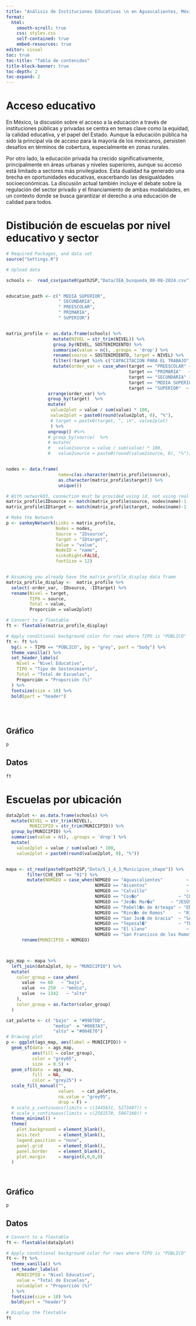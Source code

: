 ```yaml
---
title: "Análisis de Instituciones Educativas \n en Aguascalientes, México"
format:
  html:
    smooth-scroll: true
    css: styles.css
    self-contained: true
    embed-resources: true
editor: visual
toc: true
toc-title: "Tabla de contenidos"
title-block-banner: true
toc-depth: 2
toc-expand: 2
---
```


# Acceso educativo

En México, la discusión sobre el acceso a la educación a través de instituciones públicas y privadas se centra en temas clave como la equidad, la calidad educativa, y el papel del Estado. Aunque la educación pública ha sido la principal vía de acceso para la mayoría de los mexicanos, persisten desafíos en términos de cobertura, especialmente en zonas rurales.

Por otro lado, la educación privada ha crecido significativamente, principalmente en áreas urbanas y niveles superiores, aunque su acceso está limitado a sectores más privilegiados. Esta dualidad ha generado una brecha en oportunidades educativas, exacerbando las desigualdades socioeconómicas. La discusión actual también incluye el debate sobre la regulación del sector privado y el financiamiento de ambas modalidades, en un contexto donde se busca garantizar el derecho a una educación de calidad para todos.

# Distibución de escuelas por nivel educativo y sector

```r
# Required Packages, and data set
source("Settings.R")

# Upload data

schools <-  read_csv(paste0(path2SP,"Data/IEA_busqueda_08-08-2024.csv")) 


education_path <- c(" MEDIA SUPERIOR",
                    " SECUNDARIA",                  
                    " PREESCOLAR",
                    " PRIMARIA",                
                    " SUPERIOR")


matrix_profile <- as.data.frame(schools) %>%
                  mutate(NIVEL = str_trim(NIVEL)) %>% 
                  group_by(NIVEL, SOSTENIMIENTO) %>%
                  summarise(value = n(), .groups = 'drop') %>%
                  rename(source = SOSTENIMIENTO, target = NIVEL) %>% 
                  filter(!target %in% c("CAPACITACION PARA EL TRABAJO", "ESPECIAL", "CONAFE", "INICIAL")) %>% 
                  mutate(order_var = case_when(target == "PREESCOLAR" ~ 1, 
                                               target == "PRIMARIA"   ~ 2,
                                               target == "SECUNDARIA" ~ 3,
                                               target == "MEDIA SUPERIOR" ~ 4,
                                               target == "SUPERIOR"  ~ 5)) %>% 
                arrange(order_var) %>% 
                group_by(target)  %>%
                mutate(
                 value2plot = value / sum(value) * 100,
                 value2plot = paste0(round(value2plot, 0), "%"), 
                 # target = paste0(target, ", \n", value2plot)
                 ) %>% 
                ungroup() #%>% 
                # group_by(source)  %>%
                # mutate(
                #   value2source = value / sum(value) * 100,
                #   value2source = paste0(round(value2source, 0), "%"))


nodes <- data.frame(
                    name=c(as.character(matrix_profile$source), 
                    as.character(matrix_profile$target)) %>% 
                    unique())

# With networkD3, connection must be provided using id, not using real name like in the links dataframe.. So we need to reformat it.
matrix_profile$IDsource <- match(matrix_profile$source, nodes$name)-1 
matrix_profile$IDtarget <- match(matrix_profile$target, nodes$name)-1

# Make the Network
p <- sankeyNetwork(Links = matrix_profile, 
                   Nodes = nodes,
                   Source = "IDsource", 
                   Target = "IDtarget",
                   Value = "value", 
                   NodeID = "name", 
                   sinksRight=FALSE,
                   fontSize = 12)


# Assuming you already have the matrix_profile_display data frame
matrix_profile_display <-  matrix_profile %>% 
  select(-order_var, -IDsource, -IDtarget) %>% 
  rename(Nivel = target,
         TIPO = source, 
         Total = value,
         Proporción = value2plot)

# Convert to a flextable
ft <- flextable(matrix_profile_display)

# Apply conditional background color for rows where TIPO is "PÚBLICO"
ft <- ft %>%
  bg(i = ~ TIPO == "PÚBLICO", bg = "grey", part = "body") %>%
  theme_vanilla() %>%
  set_header_labels(
    Nivel = "Nivel Educativo",
    TIPO = "Tipo de Sostenimiento",
    Total = "Total de Escuelas",
    Proporción = "Proporción (%)"
  ) %>%
  fontsize(size = 10) %>%
  bold(part = "header")



```

<br>

::: panel-tabset
## Gráfico

```r
p
```

## Datos

```r
ft
```
:::

# Escuelas por ubicación

```r

data2plot <- as.data.frame(schools) %>%
  mutate(NIVEL = str_trim(NIVEL),
         MUNICIPIO = str_trim(MUNICIPIO)) %>% 
  group_by(MUNICIPIO) %>%
  summarise(value = n(), .groups = 'drop') %>%
  mutate(
    value2plot = value / sum(value) * 100,
    value2plot = paste0(round(value2plot, 0), "%")) 


mapa <- st_read(paste0(path2SP,"Data/5_1_4_3_Municipios_shape")) %>% 
        filter(CVE_ENT == "01") %>% 
        mutate(NOMGEO = case_when(NOMGEO == "Aguascalientes"         ~ "AGUASCALIENTES",
                                  NOMGEO == "Asientos"               ~ "ASIENTOS",
                                  NOMGEO == "Calvillo"               ~ "CALVILLO",
                                  NOMGEO == "Cos�o"               ~ "COSÍO",
                                  NOMGEO == "Jes�s Mar�a"      ~ "JESÚS MARÍA",
                                  NOMGEO == "Pabell�n de Arteaga" ~ "ENCARNACIÓN DE DÍAZ",
                                  NOMGEO == "Rinc�n de Romos"     ~ "RINCÓN DE ROMOS",
                                  NOMGEO == "San Jos� de Gracia"  ~ "SAN JOSÉ DE GRACIA",
                                  NOMGEO == "Tepezal�"            ~ "TEPEZALÁ",
                                  NOMGEO == "El Llano"               ~ "EL LLANO",
                                  NOMGEO == "San Francisco de los Romo" ~ "SAN FRANCISCO DE LOS ROMO")) %>% 
      rename(MUNICIPIO = NOMGEO)



ags_map <- mapa %>%
  left_join(data2plot, by = "MUNICIPIO") %>%
  mutate(
    color_group = case_when(
      value  <= 60   ~ "bajo",
      value  <= 250  ~ "medio",
      value  <= 1342   ~ "alto"
    ),
    color_group = as.factor(color_group)
  )

cat_palette <- c( "bajo"  = "#99D7DD",
                  "medio"  = "#0087A3",
                  "alto" = "#004E70")
# Drawing plot
p <- ggplot(ags_map, aes(label = MUNICIPIO)) +
  geom_sf(data  = ags_map,
          aes(fill = color_group),
          color = "grey65",
          size  = 0.5) +
  geom_sf(data  = ags_map,
          fill  = NA,
          color = "grey25") +
  scale_fill_manual("",
                    values   = cat_palette,
                    na.value = "grey95",
                    drop = F) +
  # scale_y_continuous(limits = c(1445631, 5273487)) +
  # scale_x_continuous(limits = c(2581570, 5967160)) +
  theme_minimal() +
  theme(
    plot.background = element_blank(),
    axis.text       = element_blank(),
    legend.position = "none",
    panel.grid      = element_blank(),
    panel.border    = element_blank(),
    plot.margin     = margin(0,0,0,0)
  )
```

<br>

::: panel-tabset
## Gráfico

```r
p
```

## Datos

```r
# Convert to a flextable
ft <- flextable(data2plot)

# Apply conditional background color for rows where TIPO is "PÚBLICO"
ft <- ft %>%
  theme_vanilla() %>%
  set_header_labels(
    MUNICIPIO = "Nivel Educativo",
    value = "Total de Escuelas",
    value2plot = "Proporción (%)"
  ) %>%
  fontsize(size = 10) %>%
  bold(part = "header")

# Display the flextable
ft

```
:::
